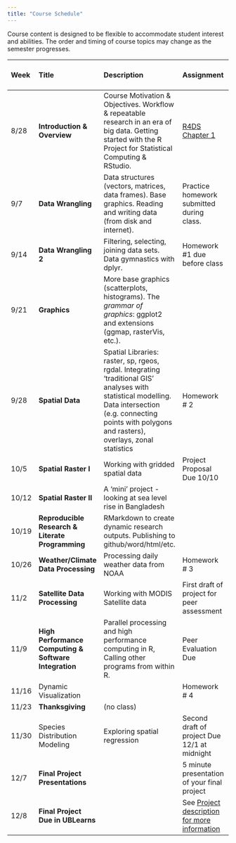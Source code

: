 ```yaml
---
title: "Course Schedule"
---
```


Course content is designed to be flexible to accommodate student interest and abilities.  The order and timing of course topics may change as the semester progresses.  

| Week    |  Title   | Description |  Assignment | Package Presentation Group |
|:--|:--|:----------------------------------------|:------------|---:|
| 8/28    | **Introduction & Overview** | Course Motivation & Objectives. Workflow & repeatable research in an era of big data. Getting started with the R Project for Statistical Computing & RStudio.|  [R4DS Chapter 1](http://r4ds.had.co.nz/introduction.html) |
| 9/7 | **Data Wrangling ** | Data structures (vectors, matrices, data frames). Base graphics. Reading and writing data (from disk and internet). |  Practice homework submitted during class. |
| 9/14 | **Data Wrangling 2** | Filtering, selecting, joining data sets. Data gymnastics with dplyr. |  Homework #1 due before class  | 1 |
| 9/21 | **Graphics** | More base graphics (scatterplots, histograms).  The _grammar of graphics_: ggplot2 and extensions (ggmap, rasterVis, etc.). |  | 2 |
| 9/28 | **Spatial Data** | Spatial Libraries: raster, sp, rgeos, rgdal. Integrating ‘traditional GIS’ analyses with statistical modelling.  Data intersection (e.g. connecting points with polygons and rasters), overlays, zonal statistics | Homework # 2 | 3 |
| 10/5 | **Spatial Raster I** | Working with gridded spatial data | Project Proposal Due 10/10 | 4|
| 10/12 | **Spatial Raster II** | A 'mini' project - looking at sea level rise in Bangladesh |     | 5|
| 10/19 | **Reproducible Research & Literate Programming** | RMarkdown to create dynamic research outputs.  Publishing to github/word/html/etc. | | 6 |
| 10/26 | **Weather/Climate Data Processing ** | Processing daily weather data from NOAA  | Homework # 3  | 7|
| 11/2 | **Satellite Data Processing** | Working with MODIS Satellite data |  First draft of project for peer assessment   | 8 |
| 11/9 | **High Performance Computing & Software Integration** | Parallel processing and high performance computing in R, Calling other programs from within R. | Peer Evaluation Due | 9 |
| 11/16 | Dynamic Visualization | | Homework # 4 | 10 |
| 11/23 | **Thanksgiving** | (no class)   |  | |
| 11/30 | Species Distribution Modeling  |  Exploring spatial regression | Second draft of project Due 12/1 at midnight | |
| 12/7 | **Final Project Presentations** | | 5 minute presentation of your final project | |
| 12/8 | **Final Project Due in UBLearns** | | See <a href=Project.html>Project description for more information</a> |